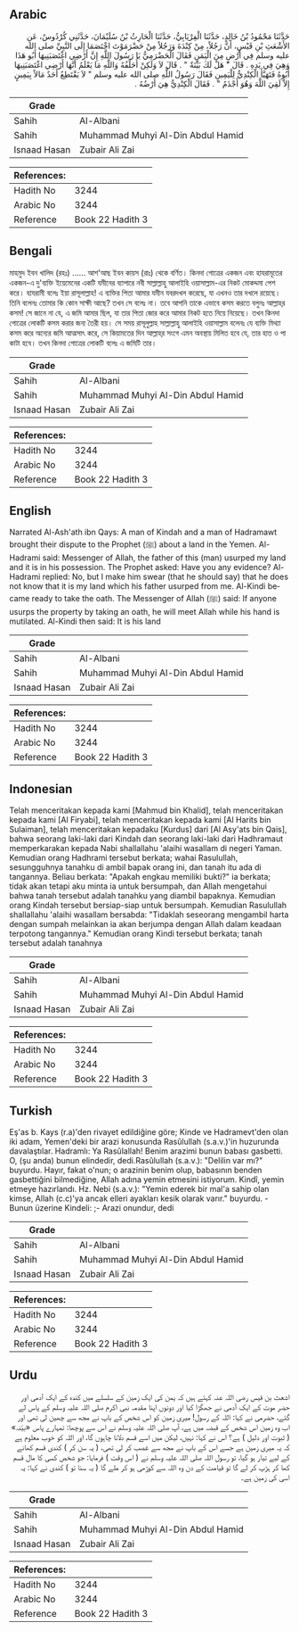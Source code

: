 ## Arabic


<div dir="rtl" lang="ar" style={{fontSize:'larger',backgroundColor:'#f8f9fa',padding:20}}>
حَدَّثَنَا مَحْمُودُ بْنُ خَالِدٍ، حَدَّثَنَا الْفِرْيَابِيُّ، حَدَّثَنَا الْحَارِثُ بْنُ سُلَيْمَانَ، حَدَّثَنِي كُرْدُوسٌ، عَنِ الأَشْعَثِ بْنِ قَيْسٍ، أَنَّ رَجُلاً، مِنْ كِنْدَةَ وَرَجُلاً مِنْ حَضْرَمَوْتَ اخْتَصَمَا إِلَى النَّبِيِّ صلى الله عليه وسلم فِي أَرْضٍ مِنَ الْيَمَنِ فَقَالَ الْحَضْرَمِيُّ يَا رَسُولَ اللَّهِ إِنَّ أَرْضِي اغْتَصَبَنِيهَا أَبُو هَذَا وَهِيَ فِي يَدِهِ ‏.‏ قَالَ ‏"‏ هَلْ لَكَ بَيِّنَةٌ ‏"‏ ‏.‏ قَالَ لاَ وَلَكِنْ أُحَلِّفُهُ وَاللَّهِ مَا يَعْلَمُ أَنَّهَا أَرْضِي اغْتَصَبَنِيهَا أَبُوهُ فَتَهَيَّأَ الْكِنْدِيُّ لِلْيَمِينِ فَقَالَ رَسُولُ اللَّهِ صلى الله عليه وسلم ‏"‏ لاَ يَقْتَطِعُ أَحَدٌ مَالاً بِيَمِينٍ إِلاَّ لَقِيَ اللَّهَ وَهُوَ أَجْذَمُ ‏"‏ ‏.‏ فَقَالَ الْكِنْدِيُّ هِيَ أَرْضُهُ ‏.‏
</div>
<div style={{backgroundColor:'#f8f9fa',padding:20, marginBottom: 10}}><table> <thead> <tr> <th>Grade</th> <th></th> </tr> </thead> <tbody> <tr><td>Sahih</td><td>Al-Albani</td></tr><tr><td>Sahih</td><td>Muhammad Muhyi Al-Din Abdul Hamid</td></tr><tr><td>Isnaad Hasan</td><td>Zubair Ali Zai</td></tr></tbody></table><table> <thead> <tr> <th>References:</th> <th></th> </tr> </thead> <tbody><tr><td>Hadith No</td><td>3244</td></tr><tr><td>Arabic No</td><td>3244</td></tr><tr><td>Reference</td><td>Book 22 Hadith 3</td></tr></tbody></table></div>

## Bengali


<div dir="ltr" lang="bn" style={{fontSize:'larger',backgroundColor:'#f8f9fa',padding:20}}>
মাহমুদ ইবন খালিদ (রহঃ) ...... আশ'আছ ইবন কায়স (রাঃ) থেকে বর্ণিত। কিনদা গোত্রের একজন এবং হাযরামূতের একজন-এ দু'ব্যক্তি ইয়েমেনের একটি যমীনের ব্যাপারে নবী সাল্লাল্লাহু আলাইহি ওয়াসাল্লাম-এর নিকট মোকদ্দমা পেশ করে। হাযরামী বলেঃ ইয়া রাসূলাল্লাহ! এ ব্যক্তির পিতা আমার যমীন যবরদখল করেছে, যা এখনও তার দখলে রয়েছে। তিনি বলেনঃ তোমার কি কোন সাক্ষী আছে? তখন সে বলেঃ না। তবে আপনি তাকে এভাবে কসম করতে বলুনঃ আল্লাহ্‌র কসম! সে জানে না যে, এ জমি আমার ছিল, যা তার পিতা জোর করে আমার নিকট হতে নিয়ে নিয়েছে। তখন কিনদা গোত্রের লোকটি কসম করার জন্য তৈরী হয়। সে সময় রাসূলুল্লাহ সাল্লাল্লাহু আলাইহি ওয়াসাল্লাম বলেনঃ যে ব্যক্তি মিথ্যা কসম করে অন্যের জমি আত্মসাৎ করে, সে কিয়ামতের দিন আল্লাহ্‌র সংগে এমন অবস্থায় মিলিত হবে যে, তার হাত ও পা কাটা হবে। তখন কিনদা গোত্রের লোকটি বলেঃ এ জমিটি তার।
</div>
<div style={{backgroundColor:'#f8f9fa',padding:20, marginBottom: 10}}><table> <thead> <tr> <th>Grade</th> <th></th> </tr> </thead> <tbody> <tr><td>Sahih</td><td>Al-Albani</td></tr><tr><td>Sahih</td><td>Muhammad Muhyi Al-Din Abdul Hamid</td></tr><tr><td>Isnaad Hasan</td><td>Zubair Ali Zai</td></tr></tbody></table><table> <thead> <tr> <th>References:</th> <th></th> </tr> </thead> <tbody><tr><td>Hadith No</td><td>3244</td></tr><tr><td>Arabic No</td><td>3244</td></tr><tr><td>Reference</td><td>Book 22 Hadith 3</td></tr></tbody></table></div>

## English


<div dir="ltr" lang="en" style={{fontSize:'larger',backgroundColor:'#f8f9fa',padding:20}}>
Narrated Al-Ash'ath ibn Qays: A man of Kindah and a man of Hadramawt brought their dispute to the Prophet (ﷺ) about a land in the Yemen. Al-Hadrami said: Messenger of Allah, the father of this (man) usurped my land and it is in his possession. The Prophet asked: Have you any evidence? Al-Hadrami replied: No, but I make him swear (that he should say) that he does not know that it is my land which his father usurped from me. Al-Kindi became ready to take the oath. The Messenger of Allah (ﷺ) said: If anyone usurps the property by taking an oath, he will meet Allah while his hand is mutilated. Al-Kindi then said: It is his land
</div>
<div style={{backgroundColor:'#f8f9fa',padding:20, marginBottom: 10}}><table> <thead> <tr> <th>Grade</th> <th></th> </tr> </thead> <tbody> <tr><td>Sahih</td><td>Al-Albani</td></tr><tr><td>Sahih</td><td>Muhammad Muhyi Al-Din Abdul Hamid</td></tr><tr><td>Isnaad Hasan</td><td>Zubair Ali Zai</td></tr></tbody></table><table> <thead> <tr> <th>References:</th> <th></th> </tr> </thead> <tbody><tr><td>Hadith No</td><td>3244</td></tr><tr><td>Arabic No</td><td>3244</td></tr><tr><td>Reference</td><td>Book 22 Hadith 3</td></tr></tbody></table></div>

## Indonesian


<div dir="ltr" lang="id" style={{fontSize:'larger',backgroundColor:'#f8f9fa',padding:20}}>
Telah menceritakan kepada kami [Mahmud bin Khalid], telah menceritakan kepada kami [Al Firyabi], telah menceritakan kepada kami [Al Harits bin Sulaiman], telah menceritakan kepadaku [Kurdus] dari [Al Asy'ats bin Qais], bahwa seorang laki-laki dari Kindah dan seorang laki-laki dari Hadhramaut memperkarakan kepada Nabi shallallahu 'alaihi wasallam di negeri Yaman. Kemudian orang Hadhrami tersebut berkata; wahai Rasulullah, sesungguhnya tanahku di ambil bapak orang ini, dan tanah itu ada di tangannya. Beliau berkata: "Apakah engkau memiliki bukti?" ia berkata; tidak akan tetapi aku minta ia untuk bersumpah, dan Allah mengetahui bahwa tanah tersebut adalah tanahku yang diambil bapaknya. Kemudian orang Kindah tersebut bersiap-siap untuk bersumpah. Kemudian Rasulullah shallallahu 'alaihi wasallam bersabda: "Tidaklah seseorang mengambil harta dengan sumpah melainkan ia akan berjumpa dengan Allah dalam keadaan terpotong tangannya." Kemudian orang Kindi tersebut berkata; tanah tersebut adalah tanahnya
</div>
<div style={{backgroundColor:'#f8f9fa',padding:20, marginBottom: 10}}><table> <thead> <tr> <th>Grade</th> <th></th> </tr> </thead> <tbody> <tr><td>Sahih</td><td>Al-Albani</td></tr><tr><td>Sahih</td><td>Muhammad Muhyi Al-Din Abdul Hamid</td></tr><tr><td>Isnaad Hasan</td><td>Zubair Ali Zai</td></tr></tbody></table><table> <thead> <tr> <th>References:</th> <th></th> </tr> </thead> <tbody><tr><td>Hadith No</td><td>3244</td></tr><tr><td>Arabic No</td><td>3244</td></tr><tr><td>Reference</td><td>Book 22 Hadith 3</td></tr></tbody></table></div>

## Turkish


<div dir="ltr" lang="tr" style={{fontSize:'larger',backgroundColor:'#f8f9fa',padding:20}}>
Eş'as b. Kays (r.a)'den rivayet edildiğine göre; Kinde ve Hadramevt'den olan iki adam, Yemen'deki bir arazi konusunda Rasûlullah (s.a.v.)'in huzurunda davalaştılar. Hadramlı: Ya Rasûlallah! Benim arazimi bunun babası gasbetti. O, (şu anda) bunun elindedir, dedi.Rasûlullah (s.a.v.): "Delilin var mı?" buyurdu. Hayır, fakat o'nun; o arazinin benim olup, babasının benden gasbettiğini bilmediğine, Allah adına yemin etmesini istiyorum. Kindî, yemin etmeye hazırlandı. Hz. Nebi (s.a.v.): "Yemin ederek bir mal'a sahip olan kimse, Allah (c.c)'ya ancak elleri ayakları kesik olarak varır." buyurdu. -Bunun üzerine Kindeli: ;- Arazi onundur, dedi
</div>
<div style={{backgroundColor:'#f8f9fa',padding:20, marginBottom: 10}}><table> <thead> <tr> <th>Grade</th> <th></th> </tr> </thead> <tbody> <tr><td>Sahih</td><td>Al-Albani</td></tr><tr><td>Sahih</td><td>Muhammad Muhyi Al-Din Abdul Hamid</td></tr><tr><td>Isnaad Hasan</td><td>Zubair Ali Zai</td></tr></tbody></table><table> <thead> <tr> <th>References:</th> <th></th> </tr> </thead> <tbody><tr><td>Hadith No</td><td>3244</td></tr><tr><td>Arabic No</td><td>3244</td></tr><tr><td>Reference</td><td>Book 22 Hadith 3</td></tr></tbody></table></div>

## Urdu


<div dir="rtl" lang="ur" style={{fontSize:'larger',backgroundColor:'#f8f9fa',padding:20}}>
اشعث بن قیس رضی اللہ عنہ کہتے ہیں کہ یمن کی ایک زمین کے سلسلے میں کندہ کے ایک آدمی اور حضر موت کے ایک آدمی نے جھگڑا کیا اور دونوں اپنا مقدمہ نبی اکرم صلی اللہ علیہ وسلم کے پاس لے گئے، حضرمی نے کہا: اللہ کے رسول! میری زمین کو اس شخص کے باپ نے مجھ سے چھین لی تھی اور اب وہ زمین اس شخص کے قبضہ میں ہے، آپ صلی اللہ علیہ وسلم نے اس سے پوچھا: تمہارے پاس «بیّنہ» ( ثبوت اور دلیل ) ہے؟ اس نے کہا: نہیں، لیکن میں اسے قسم دلانا چاہوں گا، اور اللہ کو خوب معلوم ہے کہ یہ میری زمین ہے جسے اس کے باپ نے مجھ سے غصب کر لی تھی، ( یہ سن کر ) کندی قسم کھانے کے لیے تیار ہو گیا، تو رسول اللہ صلی اللہ علیہ وسلم نے ( اس وقت ) فرمایا: جو شخص کسی کا مال قسم کھا کر ہڑپ کر لے گا تو قیامت کے دن وہ اللہ سے کوڑھی ہو کر ملے گا ( یہ سنا تو ) کندی نے کہا: یہ اسی کی زمین ہے۔
</div>
<div style={{backgroundColor:'#f8f9fa',padding:20, marginBottom: 10}}><table> <thead> <tr> <th>Grade</th> <th></th> </tr> </thead> <tbody> <tr><td>Sahih</td><td>Al-Albani</td></tr><tr><td>Sahih</td><td>Muhammad Muhyi Al-Din Abdul Hamid</td></tr><tr><td>Isnaad Hasan</td><td>Zubair Ali Zai</td></tr></tbody></table><table> <thead> <tr> <th>References:</th> <th></th> </tr> </thead> <tbody><tr><td>Hadith No</td><td>3244</td></tr><tr><td>Arabic No</td><td>3244</td></tr><tr><td>Reference</td><td>Book 22 Hadith 3</td></tr></tbody></table></div>